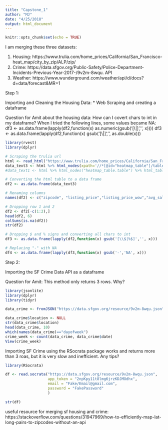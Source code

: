 ```yaml
---
title: "Capstone_1"
author: "MJ"
date: "4/25/2018"
output: html_document
---
```


```r
knitr::opts_chunk$set(echo = TRUE)
```

I am merging these three datasets:

1) Housing: https://www.trulia.com/home_prices/California/San_Francisco-heat_map/city_by_zip/ALP/zip/
2) Crime: https://data.sfgov.org/Public-Safety/Police-Department-Incidents-Previous-Year-2017-/9v2m-8wqu. API
3) Weather: https://www.wunderground.com/weather/api/d/docs?d=data/forecast&MR=1

Step 1:

Importing and Cleaning the Housing Data:
* Web Scraping and creating a dataframe 

Question for Amit about the housing data: 
 How can I covert chars to int in my dataframe?
  When I tried the following lines, some values became NA:
      df3 <- as.data.frame(lapply(df2,function(x) as.numeric(gsub('[\\$|%$]','', x))))
      df3 <- as.data.frame(lapply(df2,function(x) gsub('[\\$|%$]','', as.double(x)))
      

```r
library(rvest)
library(dplyr)

# Scraping the trulia url
html <- read_html("https://www.trulia.com/home_prices/California/San_Francisco-heat_map/city_by_zip/ALP/zip/")
data_text3 <- html %>% html_nodes(xpath='//*[@id="heatmap_table"]/table') %>% html_table()
#data_text1 <- html %>% html_nodes("heatmap_table.table") %>% html_table()

# Converting the html table to a data frame
df2 <- as.data.frame(data_text3)

# Renaming columns
names(df2) <- c("zipcode", "listing_price","listing_price_wow","avg_sales_price", "avg_sales_price_yoy", "median_sales_price","median_sales_yoy","sqf_price","sqf_price_yoy",    "popularity")

# Dropping row 1 and 2
df2 <- df2[-c(1:2),]
head(df2, 6)
colSums(is.na(df2))
str(df2)

# Dropping $ and % signs and converting all chars to int
df3 <- as.data.frame(lapply(df2,function(x) gsub('[\\$|%$]','', x)))

# Replacing "-" with NA
df4 <- as.data.frame(lapply(df3,function(x) gsub('-','NA', x)))


```
Step 2:

Importing the SF Crime Data API as a dataframe

Question for Amit:
This method only returns 3 rows. Why?

```r
library(jsonlite)
library(dplyr)
library(tidyr)

data_crime <- fromJSON("https://data.sfgov.org/resource/9v2m-8wqu.json")

data_crime$location <- NULL
str(data_crime$location)
head(data_crime, 10)
which(names(data_crime)=="dayofweek")
crime_week <- count(data_crime, data_crime$date)
View(crime_week)
```

Importing SF Crime using the RSocrata package works and returns more than 3 roas, but it is very slow and inefficient. Any tips? 


```r

library(RSocrata)

df <- read.socrata("https://data.sfgov.org/resource/9v2m-8wqu.json",
                   app_token = "2npKpy11t8lmg6jrzKDJMOdhx",
                   email = "Fake/Email@gmail.com",
                   password = "FakePassword"
                   )

str(df)


```

useful resource for merging sf housing and crime: https://stackoverflow.com/questions/31947969/how-to-efficiently-map-lat-long-pairs-to-zipcodes-without-an-api
